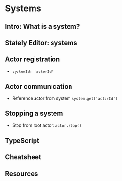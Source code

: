 # Systems

## Intro: What is a system?

## Stately Editor: systems

## Actor registration

- `systemId: 'actorId'`

## Actor communication

- Reference actor from system `system.get('actorId')`

## Stopping a system

- Stop from root actor: `actor.stop()`

## TypeScript

## Cheatsheet

## Resources
